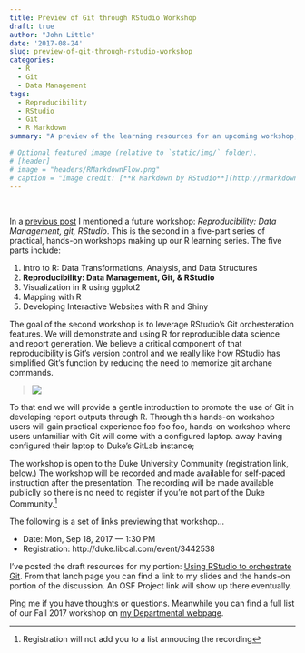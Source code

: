 ```yaml
---
title: Preview of Git through RStudio Workshop
draft: true
author: "John Little"
date: '2017-08-24'
slug: preview-of-git-through-rstudio-workshop
categories:
  - R
  - Git
  - Data Management
tags:
  - Reproducibility
  - RStudio
  - Git
  - R Markdown
summary: "A preview of the learning resources for an upcoming workshop; *Reproducibility: Data Management, Git, & RStudio*"

# Optional featured image (relative to `static/img/` folder).  
# [header]
# image = "headers/RMarkdownFlow.png"
# caption = "Image credit: [**R Markdown by RStudio**](http://rmarkdown.rstudio.com/authoring_quick_tour.html)"
---
```


&nbsp; 

In a [previous post](/post/2017-07-05-reproducibility-data-management-git-rstudio/) I mentioned a future workshop:  *Reproducibility: Data Management, git, RStudio*.  This is the second in a five-part series of practical, hands-on workshops making up our R learning series.  The five parts include:

1. Intro to R: Data Transformations, Analysis, and Data Structures
1. **Reproducibility: Data Management, Git, & RStudio**
1. Visualization in R using ggplot2
1. Mapping with R
1. Developing Interactive Websites with R and Shiny

The goal of the second workshop is to leverage RStudio's Git orchesteration features.  We will demonstrate and using R for reproducible data science and report generation.  We believe a critical component of that reproducibility is Git's version control and we really like how RStudio has simplified Git's function by reducing the need to memorize git archane commands. 

> [![](https://imgs.xkcd.com/comics/git.png)](https://xkcd.com/1597/)

To that end we will provide a gentle introduction to promote the use of Git in developing report outputs through R.  Through this hands-on workshop users will gain practical experience foo foo foo, hands-on workshop where users unfamiliar with Git will come with a configured laptop.  away having configured their laptop to Duke's GitLab instance; 


The workshop is open to the Duke University Community (registration link, below.)  The workshop will be recorded and made available for self-paced instruction after the presentation.  The recording will be made available publiclly so there is no need to register if you're not part of the Duke Community.^[Registration will not add you to a list annoucing the recording] 

The following is a set of links previewing that workshop...

- Date:  Mon, Sep 18, 2017 — 1:30 PM
- Registration: http://duke.libcal.com/event/3442538

I've posted the draft resources for my portion: [Using RStudio to orchestrate Git](https://rfun.netlify.com/git/).  From that lanch page you can find a link to my slides and the hands-on portion of the discussion.  An OSF Project link will show up there eventually.

Ping me if you have thoughts or questions.  Meanwhile you can find a full list of our Fall 2017 workshop on [my Departmental webpage](http://library.duke.edu/data/news).